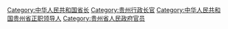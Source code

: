 [[Category:中华人民共和国省长|Category:中华人民共和国省长]]
[[Category:贵州行政长官|Category:贵州行政长官]]
[[Category:中华人民共和国贵州省正职领导人|Category:中华人民共和国贵州省正职领导人]]
[[Category:贵州省人民政府官员|Category:贵州省人民政府官员]]